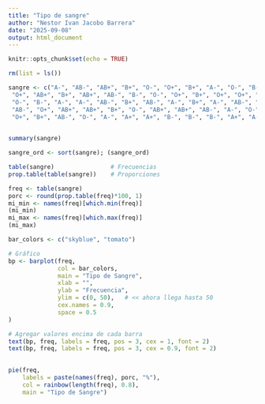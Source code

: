 ---
title: "Tipo de sangre"
author: "Nestor Ivan Jacobo Barrera"
date: "2025-09-08"
output: html_document
---

```{r setup, include=FALSE}
knitr::opts_chunk$set(echo = TRUE)
```

```{r, echo=FALSE}
rm(list = ls())

```

```{r}
sangre <- c("A-", "AB-", "AB+", "B+", "O-", "O+", "B+", "A-", "O-", "B-", "A-", "A-", "O+", "A+",
 "O+", "AB+", "B+", "AB+", "AB-", "B-", "O-", "O+", "B+", "O+", "O+", "O+", "A+", "O-", "AB-", "A-", "B+",
 "O-", "B-", "A-", "A-", "AB-", "B+", "AB-", "A-", "B+", "A-", "AB-", "O-", "AB+", "B+", "O+", "B-", "O-", "A-",
 "AB-", "O+", "AB+", "AB+", "B+", "O-", "AB+", "AB+", "AB-", "A-", "O-", "AB+", "AB+", "A+", "A+",
 "O+", "B+", "AB-", "O-", "A-", "A+", "A+", "B-", "B-", "B-", "A+", "A-", "AB-", "A-", "A-", "AB+")
               
```

```{r}
summary(sangre)
```

```{r}
sangre_ord <- sort(sangre); (sangre_ord)
```

```{r}
table(sangre)                # Frecuencias
prop.table(table(sangre))    # Proporciones
```

```{r}

freq <- table(sangre)
porc <- round(prop.table(freq)*100, 1)
mi_min <- names(freq)[which.min(freq)] 
(mi_min)
mi_max <- names(freq)[which.max(freq)] 
(mi_max)
```

```{r}
bar_colors <- c("skyblue", "tomato")

# Gráfico
bp <- barplot(freq,
              col = bar_colors,
              main = "Tipo de Sangre",
              xlab = "",
              ylab = "Frecuencia",
              ylim = c(0, 50),   # << ahora llega hasta 50
              cex.names = 0.9,
              space = 0.5
)

# Agregar valores encima de cada barra
text(bp, freq, labels = freq, pos = 3, cex = 1, font = 2)
text(bp, freq, labels = freq, pos = 3, cex = 0.9, font = 2)
      
```

```{r}
pie(freq,
    labels = paste(names(freq), porc, "%"),
    col = rainbow(length(freq), 0.8),
    main = "Tipo de Sangre")
```